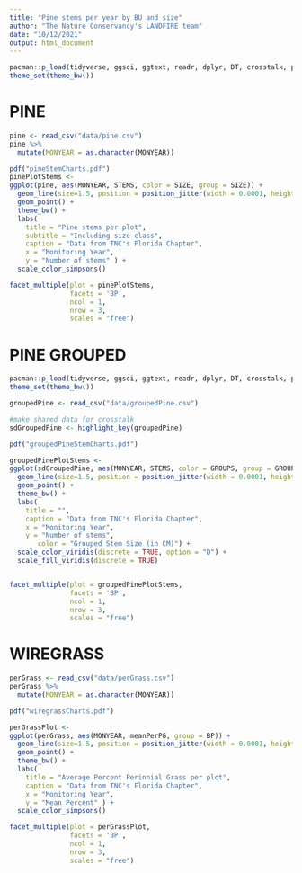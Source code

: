 ```yaml
---
title: "Pine stems per year by BU and size"
author: "The Nature Conservancy's LANDFIRE team"
date: "10/12/2021"
output: html_document
---
```



```r
pacman::p_load(tidyverse, ggsci, ggtext, readr, dplyr, DT, crosstalk, plotly, ggforce, slickR, ggplus, viridis)
theme_set(theme_bw())
```

# PINE

```r

pine <- read_csv("data/pine.csv")
pine %>%
  mutate(MONYEAR = as.character(MONYEAR))
```





```r


pdf("pineStemCharts.pdf")
pinePlotStems <-  
ggplot(pine, aes(MONYEAR, STEMS, color = SIZE, group = SIZE)) +
  geom_line(size=1.5, position = position_jitter(width = 0.0001, height = 1.0)) +
  geom_point() +
  theme_bw() +
  labs(
    title = "Pine stems per plot",
    subtitle = "Including size class",
    caption = "Data from TNC's Florida Chapter",
    x = "Monitoring Year",
    y = "Number of stems" ) +
  scale_color_simpsons()

facet_multiple(plot = pinePlotStems, 
               facets = 'BP', 
               ncol = 1, 
               nrow = 3,
               scales = "free")


```


# PINE GROUPED

```r
pacman::p_load(tidyverse, ggsci, ggtext, readr, dplyr, DT, crosstalk, plotly, ggforce, slickR, viridis, ggplus)
theme_set(theme_bw())

groupedPine <- read_csv("data/groupedPine.csv")
```


```r
#make shared data for crosstalk
sdGroupedPine <- highlight_key(groupedPine)

```


```r
pdf("groupedPineStemCharts.pdf")

groupedPinePlotStems <-  
ggplot(sdGroupedPine, aes(MONYEAR, STEMS, color = GROUPS, group = GROUPS)) +
  geom_line(size=1.5, position = position_jitter(width = 0.0001, height = 1.0)) +
  geom_point() +
  theme_bw() +
  labs(
    title = "",
    caption = "Data from TNC's Florida Chapter",
    x = "Monitoring Year",
    y = "Number of stems",
       color = "Grouped Stem Size (in CM)") + 
  scale_color_viridis(discrete = TRUE, option = "D") +
  scale_fill_viridis(discrete = TRUE) 


facet_multiple(plot = groupedPinePlotStems, 
               facets = 'BP', 
               ncol = 1, 
               nrow = 3,
               scales = "free")

```



# WIREGRASS


```r

perGrass <- read_csv("data/perGrass.csv")
perGrass %>%
  mutate(MONYEAR = as.character(MONYEAR))
```

```r

pdf("wiregrassCharts.pdf")

perGrassPlot <-  
ggplot(perGrass, aes(MONYEAR, meanPerPG, group = BP)) +
  geom_line(size=1.5, position = position_jitter(width = 0.0001, height = 1.0)) +
  geom_point() +
  theme_bw() +
  labs(
    title = "Average Percent Perinnial Grass per plot",
    caption = "Data from TNC's Florida Chapter",
    x = "Monitoring Year",
    y = "Mean Percent" ) +
  scale_color_simpsons()

facet_multiple(plot = perGrassPlot, 
               facets = 'BP', 
               ncol = 1, 
               nrow = 3,
               scales = "free")


```

